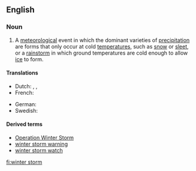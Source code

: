 ==English==
===Noun===
{{wikipedia}}
{{en-noun}}

#A [[meteorological]] event in which the dominant varieties of [[precipitation]] are forms that only occur at cold [[temperature]]s, such as [[snow]] or [[sleet]], or a [[rainstorm]] in which ground temperatures are cold enough to allow [[ice]] to form.

====Translations====
{{trans-top|A winter storm}}
* Dutch: {{t|nl|winterstorm|m}}, {{t|nl|sneeuwstorm|m}}, {{t|nl|winterse storm|m}}
* French: {{t|fr| tempête de neige|f}}
{{trans-mid}}
* German: {{t|Wintersturm|m}}
* Swedish: {{t|sv|vinter|c}}
{{trans-bottom}}

====Derived terms====
*[[w:Operation Winter Storm|Operation Winter Storm]]
*[[winter storm warning]]
*[[winter storm watch]]

[[fi:winter storm]]
